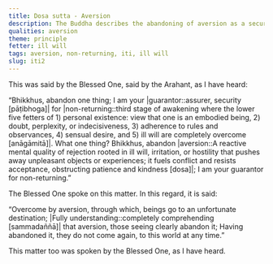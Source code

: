 ```yaml
---
title: Dosa sutta - Aversion
description: The Buddha describes the abandoning of aversion as a security for non-returning.
qualities: aversion
theme: principle
fetter: ill will
tags: aversion, non-returning, iti, ill will
slug: iti2
---
```


This was said by the Blessed One, said by the Arahant, as I have heard:

“Bhikkhus, abandon one thing; I am your |guarantor::assurer, security [pāṭibhoga]| for |non-returning::third stage of awakening where the lower five fetters of 1) personal existence: view that one is an embodied being, 2) doubt, perplexity, or indecisiveness, 3) adherence to rules and observances, 4) sensual desire, and 5) ill will are completely overcome [anāgāmitā]|. What one thing? Bhikkhus, abandon |aversion::A reactive mental quality of rejection rooted in ill will, irritation, or hostility that pushes away unpleasant objects or experiences; it fuels conflict and resists acceptance, obstructing patience and kindness [dosa]|; I am your guarantor for non-returning.”

The Blessed One spoke on this matter. In this regard, it is said:

“Overcome by aversion, through which,
beings go to an unfortunate destination;
|Fully understanding::completely comprehending [sammadaññā]| that aversion,
those seeing clearly abandon it;
Having abandoned it, they do not come again,
to this world at any time.”

This matter too was spoken by the Blessed One, as I have heard.